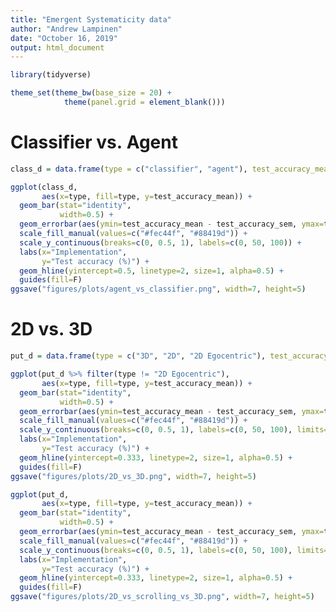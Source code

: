 ```yaml
---
title: "Emergent Systematicity data"
author: "Andrew Lampinen"
date: "October 16, 2019"
output: html_document
---
```


```r
library(tidyverse)
```

```r
theme_set(theme_bw(base_size = 20) + 
            theme(panel.grid = element_blank()))
```


# Classifier vs. Agent

```r
class_d = data.frame(type = c("classifier", "agent"), test_accuracy_mean = c(0.8, 1.), test_accuracy_sem = c(0.05, 0.))
```

```r
ggplot(class_d,
       aes(x=type, fill=type, y=test_accuracy_mean)) +
  geom_bar(stat="identity",
           width=0.5) +
  geom_errorbar(aes(ymin=test_accuracy_mean - test_accuracy_sem, ymax=test_accuracy_mean + test_accuracy_sem), width=0.25) +
  scale_fill_manual(values=c("#fec44f", "#88419d")) +
  scale_y_continuous(breaks=c(0, 0.5, 1), labels=c(0, 50, 100)) +
  labs(x="Implementation",
       y="Test accuracy (%)") +
  geom_hline(yintercept=0.5, linetype=2, size=1, alpha=0.5) +
  guides(fill=F)
ggsave("figures/plots/agent_vs_classifier.png", width=7, height=5)
```


# 2D vs. 3D

```r
put_d = data.frame(type = c("3D", "2D", "2D Egocentric"), test_accuracy_mean = c(0.63, 0.4, 0.63), test_accuracy_sem = c(0.06, 0.14, 0.1))
```

```r
ggplot(put_d %>% filter(type != "2D Egocentric"),
       aes(x=type, fill=type, y=test_accuracy_mean)) +
  geom_bar(stat="identity",
           width=0.5) +
  geom_errorbar(aes(ymin=test_accuracy_mean - test_accuracy_sem, ymax=test_accuracy_mean + test_accuracy_sem), width=0.25) +
  scale_fill_manual(values=c("#fec44f", "#88419d")) +
  scale_y_continuous(breaks=c(0, 0.5, 1), labels=c(0, 50, 100), limits=c(0, 1)) +
  labs(x="Implementation",
       y="Test accuracy (%)") +
  geom_hline(yintercept=0.333, linetype=2, size=1, alpha=0.5) +
  guides(fill=F) 
ggsave("figures/plots/2D_vs_3D.png", width=7, height=5)
```

```r
ggplot(put_d,
       aes(x=type, fill=type, y=test_accuracy_mean)) +
  geom_bar(stat="identity",
           width=0.5) +
  geom_errorbar(aes(ymin=test_accuracy_mean - test_accuracy_sem, ymax=test_accuracy_mean + test_accuracy_sem), width=0.25) +
  scale_fill_manual(values=c("#fec44f", "#88419d")) +
  scale_y_continuous(breaks=c(0, 0.5, 1), labels=c(0, 50, 100), limits=c(0, 1)) +
  labs(x="Implementation",
       y="Test accuracy (%)") +
  geom_hline(yintercept=0.333, linetype=2, size=1, alpha=0.5) +
  guides(fill=F) 
ggsave("figures/plots/2D_vs_scrolling_vs_3D.png", width=7, height=5)
```